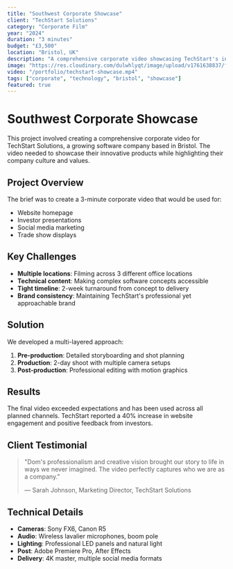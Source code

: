 ```yaml
---
title: "Southwest Corporate Showcase"
client: "TechStart Solutions"
category: "Corporate Film"
year: "2024"
duration: "3 minutes"
budget: "£3,500"
location: "Bristol, UK"
description: "A comprehensive corporate video showcasing TechStart's innovative software solutions and company culture."
image: "https://res.cloudinary.com/dulwhlyqt/image/upload/v1761638837/filming-prep600_xheggc.jpg"
video: "/portfolio/techstart-showcase.mp4"
tags: ["corporate", "technology", "bristol", "showcase"]
featured: true
---
```


# Southwest Corporate Showcase

This project involved creating a comprehensive corporate video for TechStart Solutions, a growing software company based in Bristol. The video needed to showcase their innovative products while highlighting their company culture and values.

## Project Overview

The brief was to create a 3-minute corporate video that would be used for:

- Website homepage
- Investor presentations
- Social media marketing
- Trade show displays

## Key Challenges

- **Multiple locations**: Filming across 3 different office locations
- **Technical content**: Making complex software concepts accessible
- **Tight timeline**: 2-week turnaround from concept to delivery
- **Brand consistency**: Maintaining TechStart's professional yet approachable brand

## Solution

We developed a multi-layered approach:

1. **Pre-production**: Detailed storyboarding and shot planning
2. **Production**: 2-day shoot with multiple camera setups
3. **Post-production**: Professional editing with motion graphics

## Results

The final video exceeded expectations and has been used across all planned channels. TechStart reported a 40% increase in website engagement and positive feedback from investors.

## Client Testimonial

> "Dom's professionalism and creative vision brought our story to life in ways we never imagined. The video perfectly captures who we are as a company."
>
> — Sarah Johnson, Marketing Director, TechStart Solutions

## Technical Details

- **Cameras**: Sony FX6, Canon R5
- **Audio**: Wireless lavalier microphones, boom pole
- **Lighting**: Professional LED panels and natural light
- **Post**: Adobe Premiere Pro, After Effects
- **Delivery**: 4K master, multiple social media formats
